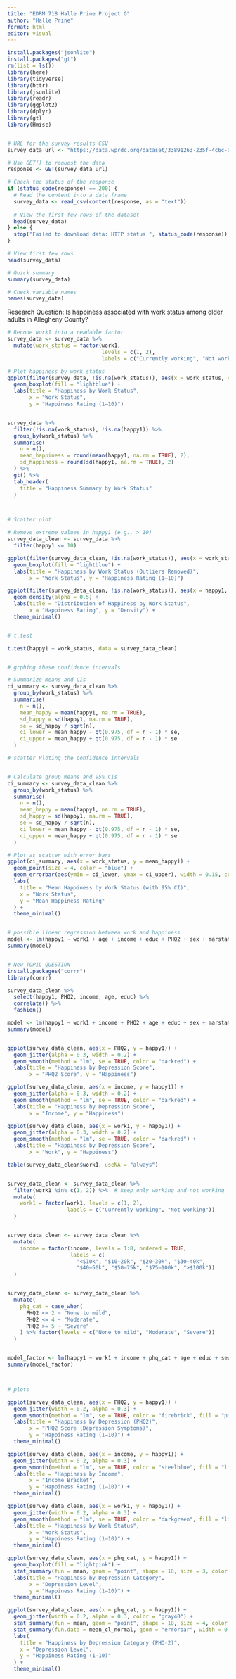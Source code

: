 ```yaml
---
title: "EDRM 718 Halle Prine Project G"
author: "Halle Prine"
format: html
editor: visual
---
```


```r
install.packages("jsonlite")
install.packages("gt")
rm(list = ls())
library(here)
library(tidyverse)
library(httr)
library(jsonlite)
library(readr)
library(ggplot2)
library(dplyr)
library(gt)
library(Hmisc)


# URL for the survey results CSV
survey_data_url <- "https://data.wprdc.org/dataset/33891263-235f-4c6c-af8a-c79b0114a9f9/resource/c29c46fe-5bf7-431a-9c1c-a9e2e4e81eff/download/ucsur-soa-data-for-distribution-2015-oct-14.csv"

# Use GET() to request the data
response <- GET(survey_data_url)

# Check the status of the response
if (status_code(response) == 200) {
  # Read the content into a data frame
  survey_data <- read_csv(content(response, as = "text"))
  
  # View the first few rows of the dataset
  head(survey_data)
} else {
  stop("Failed to download data: HTTP status ", status_code(response))
}

```

```r
# View first few rows
head(survey_data)

# Quick summary
summary(survey_data)

# Check variable names
names(survey_data)
```

Research Question: Is happiness associated with work status among older adults in Allegheny County?

```r

# Recode work1 into a readable factor
survey_data <- survey_data %>%
  mutate(work_status = factor(work1,
                              levels = c(1, 2),
                              labels = c("Currently working", "Not working")))

# Plot happiness by work status
ggplot(filter(survey_data, !is.na(work_status)), aes(x = work_status, y = happy1)) +
  geom_boxplot(fill = "lightblue") +
  labs(title = "Happiness by Work Status",
       x = "Work Status",
       y = "Happiness Rating (1–10)")


survey_data %>%
  filter(!is.na(work_status), !is.na(happy1)) %>%
  group_by(work_status) %>%
  summarise(
    n = n(),
    mean_happiness = round(mean(happy1, na.rm = TRUE), 2),
    sd_happiness = round(sd(happy1, na.rm = TRUE), 2)
  ) %>%
  gt() %>%
  tab_header(
    title = "Happiness Summary by Work Status"
  )



# Scatter plot

# Remove extreme values in happy1 (e.g., > 10)
survey_data_clean <- survey_data %>%
  filter(happy1 <= 10)

ggplot(filter(survey_data_clean, !is.na(work_status)), aes(x = work_status, y = happy1)) +
  geom_boxplot(fill = "lightblue") +
  labs(title = "Happiness by Work Status (Outliers Removed)",
       x = "Work Status", y = "Happiness Rating (1–10)")

ggplot(filter(survey_data_clean, !is.na(work_status)), aes(x = happy1, fill = work_status)) +
  geom_density(alpha = 0.5) +
  labs(title = "Distribution of Happiness by Work Status",
       x = "Happiness Rating", y = "Density") +
  theme_minimal()


# t.test

t.test(happy1 ~ work_status, data = survey_data_clean)


# grphing these confidence intervals

# Summarize means and CIs
ci_summary <- survey_data_clean %>%
  group_by(work_status) %>%
  summarise(
    n = n(),
    mean_happy = mean(happy1, na.rm = TRUE),
    sd_happy = sd(happy1, na.rm = TRUE),
    se = sd_happy / sqrt(n),
    ci_lower = mean_happy - qt(0.975, df = n - 1) * se,
    ci_upper = mean_happy + qt(0.975, df = n - 1) * se
  )

# scatter Ploting the confidence intervals


# Calculate group means and 95% CIs
ci_summary <- survey_data_clean %>%
  group_by(work_status) %>%
  summarise(
    n = n(),
    mean_happy = mean(happy1, na.rm = TRUE),
    sd_happy = sd(happy1, na.rm = TRUE),
    se = sd_happy / sqrt(n),
    ci_lower = mean_happy - qt(0.975, df = n - 1) * se,
    ci_upper = mean_happy + qt(0.975, df = n - 1) * se
  )

# Plot as scatter with error bars
ggplot(ci_summary, aes(x = work_status, y = mean_happy)) +
  geom_point(size = 4, color = "blue") +
  geom_errorbar(aes(ymin = ci_lower, ymax = ci_upper), width = 0.15, color = "blue") +
  labs(
    title = "Mean Happiness by Work Status (with 95% CI)",
    x = "Work Status",
    y = "Mean Happiness Rating"
  ) +
  theme_minimal()


# possible linear regression between work and happiness
model <- lm(happy1 ~ work1 + age + income + educ + PHQ2 + sex + marstat, data = survey_data_clean)
summary(model)


# New TOPIC QUESTION
install.packages("corrr")
library(corrr)

survey_data_clean %>%
  select(happy1, PHQ2, income, age, educ) %>%
  correlate() %>%
  fashion()

model <- lm(happy1 ~ work1 + income + PHQ2 + age + educ + sex + marstat, data = survey_data_clean)
summary(model)


ggplot(survey_data_clean, aes(x = PHQ2, y = happy1)) +
  geom_jitter(alpha = 0.3, width = 0.2) +
  geom_smooth(method = "lm", se = TRUE, color = "darkred") +
  labs(title = "Happiness by Depression Score",
       x = "PHQ2 Score", y = "Happiness")

ggplot(survey_data_clean, aes(x = income, y = happy1)) +
  geom_jitter(alpha = 0.3, width = 0.2) +
  geom_smooth(method = "lm", se = TRUE, color = "darkred") +
  labs(title = "Happiness by Depression Score",
       x = "Income", y = "Happiness")

ggplot(survey_data_clean, aes(x = work1, y = happy1)) +
  geom_jitter(alpha = 0.3, width = 0.2) +
  geom_smooth(method = "lm", se = TRUE, color = "darkred") +
  labs(title = "Happiness by Depression Score",
       x = "Work", y = "Happiness")


```

```r

table(survey_data_clean$work1, useNA = "always")


survey_data_clean <- survey_data_clean %>%
  filter(work1 %in% c(1, 2)) %>%  # keep only working and not working
  mutate(
    work1 = factor(work1, levels = c(1, 2),
                   labels = c("Currently working", "Not working"))
  )


survey_data_clean <- survey_data_clean %>%
  mutate(
    income = factor(income, levels = 1:8, ordered = TRUE,
                    labels = c(
                      "<$10k", "$10–20k", "$20–30k", "$30–40k",
                      "$40–50k", "$50–75k", "$75–100k", ">$100k"))
  )


survey_data_clean <- survey_data_clean %>%
  mutate(
    phq_cat = case_when(
      PHQ2 <= 2 ~ "None to mild",
      PHQ2 <= 4 ~ "Moderate",
      PHQ2 >= 5 ~ "Severe"
    ) %>% factor(levels = c("None to mild", "Moderate", "Severe"))
  )


model_factor <- lm(happy1 ~ work1 + income + phq_cat + age + educ + sex + marstat, data = survey_data_clean)
summary(model_factor)



# plots

ggplot(survey_data_clean, aes(x = PHQ2, y = happy1)) +
  geom_jitter(width = 0.2, alpha = 0.3) +
  geom_smooth(method = "lm", se = TRUE, color = "firebrick", fill = "pink") +
  labs(title = "Happiness by Depression (PHQ2)",
       x = "PHQ2 Score (Depression Symptoms)",
       y = "Happiness Rating (1–10)") +
  theme_minimal()

ggplot(survey_data_clean, aes(x = income, y = happy1)) +
  geom_jitter(width = 0.2, alpha = 0.3) +
  geom_smooth(method = "lm", se = TRUE, color = "steelblue", fill = "lightblue") +
  labs(title = "Happiness by Income",
       x = "Income Bracket",
       y = "Happiness Rating (1–10)") +
  theme_minimal()

ggplot(survey_data_clean, aes(x = work1, y = happy1)) +
  geom_jitter(width = 0.2, alpha = 0.3) +
  geom_smooth(method = "lm", se = TRUE, color = "darkgreen", fill = "lightgreen") +
  labs(title = "Happiness by Work Status",
       x = "Work Status",
       y = "Happiness Rating (1–10)") +
  theme_minimal()

ggplot(survey_data_clean, aes(x = phq_cat, y = happy1)) +
  geom_boxplot(fill = "lightpink") +
  stat_summary(fun = mean, geom = "point", shape = 18, size = 3, color = "darkred") +
  labs(title = "Happiness by Depression Category",
       x = "Depression Level",
       y = "Happiness Rating (1–10)") +
  theme_minimal()

ggplot(survey_data_clean, aes(x = phq_cat, y = happy1)) +
  geom_jitter(width = 0.2, alpha = 0.3, color = "gray40") +
  stat_summary(fun = mean, geom = "point", shape = 18, size = 4, color = "darkred") +
  stat_summary(fun.data = mean_cl_normal, geom = "errorbar", width = 0.15, color = "darkred") +
  labs(
    title = "Happiness by Depression Category (PHQ-2)",
    x = "Depression Level",
    y = "Happiness Rating (1–10)"
  ) +
  theme_minimal()


```
